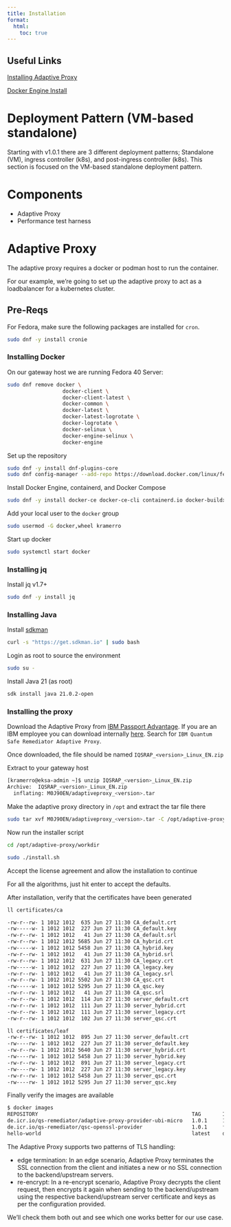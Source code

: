 ```yaml
---
title: Installation
format: 
  html:
    toc: true
---
```


:::{.callout-note}

# Useful Links

[Installing Adaptive Proxy](https://www.ibm.com/docs/en/quantum-safe/quantum-safe-remediator/1.0.x?topic=proxy-installing-adaptive)

[Docker Engine Install](https://docs.docker.com/engine/install/)
:::

# Deployment Pattern (VM-based standalone)

Starting with v1.0.1 there are 3 different deployment patterns; Standalone (VM), ingress controller (k8s), and
post-ingress controller (k8s). This section is focused on the VM-based standalone deployment pattern.

# Components

- Adaptive Proxy
- Performance test harness

# Adaptive Proxy

The adaptive proxy requires a docker or podman host to run the container. 

For our example, we're going to set up the adaptive proxy to act as a loadbalancer for a kubernetes cluster.

## Pre-Reqs

:::{.callout-note}

For Fedora, make sure the following packages are installed for `cron`.

```bash
sudo dnf -y install cronie
```

:::

### Installing Docker

On our gateway host we are running Fedora 40 Server:

```bash
sudo dnf remove docker \
                  docker-client \
                  docker-client-latest \
                  docker-common \
                  docker-latest \
                  docker-latest-logrotate \
                  docker-logrotate \
                  docker-selinux \
                  docker-engine-selinux \
                  docker-engine

```

Set up the repository
```bash
sudo dnf -y install dnf-plugins-core
sudo dnf config-manager --add-repo https://download.docker.com/linux/fedora/docker-ce.repo
```

Install Docker Engine, containerd, and Docker Compose

```bash
sudo dnf -y install docker-ce docker-ce-cli containerd.io docker-buildx-plugin docker-compose-plugin
```

Add your local user to the `docker` group

```bash
sudo usermod -G docker,wheel kramerro
```

Start up docker
```bash
sudo systemctl start docker
```

### Installing jq

Install jq v1.7+
```bash
sudo dnf -y install jq
```

### Installing Java

Install [sdkman](https://sdkman.io/install/)
```bash
curl -s "https://get.sdkman.io" | sudo bash
```

Login as root to source the environment
```bash
sudo su -
```

Install Java 21 (as root)
```bash
sdk install java 21.0.2-open
```

### Installing the proxy

Download the Adaptive Proxy from [IBM Passport Advantage](https://www.ibm.com/software/passportadvantage/pao_customer.html). If you are an IBM employee you can download internally [here](https://w3south-limited-use.cpc.ibm.com/software/xl/download/ticket.wss).
Search for `IBM Quantum Safe Remediator Adaptive Proxy`.

Once downloaded, the file should be named `IQSRAP_<version>_Linux_EN.zip`

Extract to your gateway host
```bash
[kramerro@eksa-admin ~]$ unzip IQSRAP_<version>_Linux_EN.zip
Archive:  IQSRAP_<version>_Linux_EN.zip
  inflating: M0J90EN/adaptiveproxy_<version>.tar
```

Make the adaptive proxy directory in `/opt` and extract the tar file there

```bash
sudo tar xvf M0J90EN/adaptiveproxy_<version>.tar -C /opt/adaptive-proxy
```

Now run the installer script

```bash
cd /opt/adaptive-proxy/workdir

sudo ./install.sh
```

Accept the license agreement and allow the installation to continue

For all the algorithms, just hit enter to accept the defaults.

After installation, verify that the certificates have been generated

```bash
ll certificates/ca

-rw-r--rw- 1 1012 1012  635 Jun 27 11:30 CA_default.crt
-rw-----w- 1 1012 1012  227 Jun 27 11:30 CA_default.key
-rw-r--rw- 1 1012 1012   41 Jun 27 11:30 CA_default.srl
-rw-r--rw- 1 1012 1012 5685 Jun 27 11:30 CA_hybrid.crt
-rw-----w- 1 1012 1012 5458 Jun 27 11:30 CA_hybrid.key
-rw-r--rw- 1 1012 1012   41 Jun 27 11:30 CA_hybrid.srl
-rw-r--rw- 1 1012 1012  631 Jun 27 11:30 CA_legacy.crt
-rw-----w- 1 1012 1012  227 Jun 27 11:30 CA_legacy.key
-rw-r--rw- 1 1012 1012   41 Jun 27 11:30 CA_legacy.srl
-rw-r--rw- 1 1012 1012 5502 Jun 27 11:30 CA_qsc.crt
-rw-----w- 1 1012 1012 5295 Jun 27 11:30 CA_qsc.key
-rw-r--rw- 1 1012 1012   41 Jun 27 11:30 CA_qsc.srl
-rw-r--rw- 1 1012 1012  114 Jun 27 11:30 server_default.crt
-rw-r--rw- 1 1012 1012  111 Jun 27 11:30 server_hybrid.crt
-rw-r--rw- 1 1012 1012  111 Jun 27 11:30 server_legacy.crt
-rw-r--rw- 1 1012 1012  102 Jun 27 11:30 server_qsc.crt

ll certificates/leaf
-rw-r--rw- 1 1012 1012  895 Jun 27 11:30 server_default.crt
-rw----rw- 1 1012 1012  227 Jun 27 11:30 server_default.key
-rw-r--rw- 1 1012 1012 5640 Jun 27 11:30 server_hybrid.crt
-rw----rw- 1 1012 1012 5458 Jun 27 11:30 server_hybrid.key
-rw-r--rw- 1 1012 1012  891 Jun 27 11:30 server_legacy.crt
-rw----rw- 1 1012 1012  227 Jun 27 11:30 server_legacy.key
-rw-r--rw- 1 1012 1012 5458 Jun 27 11:30 server_qsc.crt
-rw----rw- 1 1012 1012 5295 Jun 27 11:30 server_qsc.key
```

Finally verify the images are available

```bash
$ docker images
REPOSITORY                                                  TAG       IMAGE ID       CREATED         SIZE
de.icr.io/qs-remediator/adaptive-proxy-provider-ubi-micro   1.0.1     1f345e88fb04   2 weeks ago     530MB
de.icr.io/qs-remediator/qsc-openssl-provider                1.0.1     f3fe42d98d81   3 months ago    284MB
hello-world                                                 latest    d2c94e258dcb   17 months ago   13.3kB
```

The Adaptive Proxy supports two patterns of TLS handling:

- edge termination: In an edge scenario, Adaptive Proxy terminates the SSL connection from the client and initiates a new or no SSL connection to the backend/upstream servers.
- re-encrypt: In a re-encrypt scenario, Adaptive Proxy decrypts the client request, then encrypts it again when sending to the backend/upstream using the respective backend/upstream server certificate and keys as per the configuration provided.

We'll check them both out and see which one works better for our use case.

